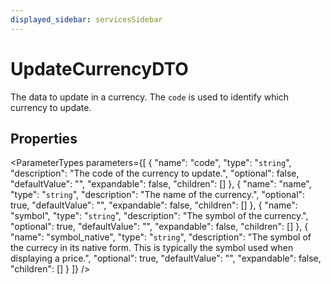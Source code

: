 ```yaml
---
displayed_sidebar: servicesSidebar
---
```



# UpdateCurrencyDTO

The data to update in a currency. The `code` is used to identify which currency to update.

## Properties

<ParameterTypes parameters={[
  {
    "name": "code",
    "type": "`string`",
    "description": "The code of the currency to update.",
    "optional": false,
    "defaultValue": "",
    "expandable": false,
    "children": []
  },
  {
    "name": "name",
    "type": "`string`",
    "description": "The name of the currency.",
    "optional": true,
    "defaultValue": "",
    "expandable": false,
    "children": []
  },
  {
    "name": "symbol",
    "type": "`string`",
    "description": "The symbol of the currency.",
    "optional": true,
    "defaultValue": "",
    "expandable": false,
    "children": []
  },
  {
    "name": "symbol_native",
    "type": "`string`",
    "description": "The symbol of the currecy in its native form. This is typically the symbol used when displaying a price.",
    "optional": true,
    "defaultValue": "",
    "expandable": false,
    "children": []
  }
]} />
